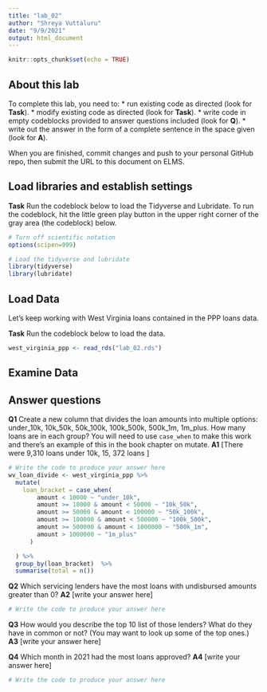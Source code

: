 ```yaml
---
title: "lab_02"
author: "Shreya Vuttaluru"
date: "9/9/2021"
output: html_document
---
```


```r
knitr::opts_chunk$set(echo = TRUE)
```

## About this lab

To complete this lab, you need to:
* run existing code as directed (look for **Task**).
* modify existing code as directed (look for **Task**).
* write code in empty codeblocks provided to answer questions included (look for **Q**).
* write out the answer in the form of a complete sentence in the space given (look for **A**).

When you are finished, commit changes and push to your personal GitHub repo, then submit the URL to this document on ELMS.

## Load libraries and establish settings

**Task** Run the codeblock below to load the Tidyverse and Lubridate. To run the codeblock, hit the little green play button in the upper right corner of the gray area (the codeblock) below.

```r
# Turn off scientific notation
options(scipen=999)

# Load the tidyverse and lubridate
library(tidyverse)
library(lubridate)
```

## Load Data

Let's keep working with West Virginia loans contained in the PPP loans data.  

**Task** Run the codeblock below to load the data.

```r
west_virginia_ppp <- read_rds("lab_02.rds")
```

## Examine Data

## Answer questions

**Q1** Create a new column that divides the loan amounts into multiple options: under_10k, 10k_50k, 50k_100k, 100k_500k, 500k_1m, 1m_plus. How many loans are in each group? You will need to use `case_when` to make this work and there's an example of this in the book chapter on mutate.
**A1** [There were 9,310 loans under 10k, 15, 372 loans ]

```r
# Write the code to produce your answer here
wv_loan_divide <- west_virginia_ppp %>%
  mutate(
    loan_bracket = case_when(
        amount < 10000 ~ "under_10k",
        amount >= 10000 & amount < 50000 ~ "10k_50k",
        amount >= 50000 & amount < 100000 ~ "50k_100k",
        amount >= 100000 & amount < 500000 ~ "100k_500k",
        amount >= 500000 & amount < 1000000 ~ "500k_1m",
        amount > 1000000 ~ "1m_plus"
      )

  ) %>%
  group_by(loan_bracket)  %>%
  summarise(total = n())

```

**Q2** Which servicing lenders have the most loans with undisbursed amounts greater than 0?
**A2** [write your answer here]

```r
# Write the code to produce your answer here

```

**Q3** How would you describe the top 10 list of those lenders? What do they have in common or not? (You may want to look up some of the top ones.)
**A3** [write your answer here]

**Q4** Which month in 2021 had the most loans approved?
**A4** [write your answer here]

```r
# Write the code to produce your answer here

```
